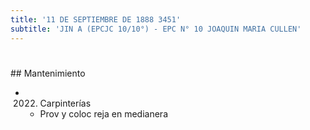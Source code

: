 ```yaml
---
title: '11 DE SEPTIEMBRE DE 1888 3451'
subtitle: 'JIN A (EPCJC 10/10°) - EPC N° 10 JOAQUIN MARIA CULLEN'
---
```


#


 ## Mantenimiento

*  (2022) Carpinterías 
    + Prov y coloc reja en medianera



